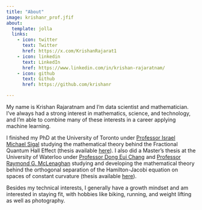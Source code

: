 ```yaml
---
title: "About"
image: krishanr_prof.jfif
about:
  template: jolla
  links:
    - icon: twitter
      text: Twitter
      href: https://x.com/KrishanRajarat1
    - icon: linkedin
      text: LinkedIn
      href: https://www.linkedin.com/in/krishan-rajaratnam/
    - icon: github
      text: Github
      href: https://github.com/krishanr

---
```


My name is Krishan Rajaratnam and I'm data scientist and mathematician. I've always had a strong interest in mathematics, science, and technology,
and I'm able to combine many of these interests in a career applying machine learning.

I finished my PhD at the University of Toronto under [Professor Israel Michael Sigal](https://www.math.toronto.edu/sigal/) studying the mathematical theory behind the Fractional Quantum Hall Effect (thesis available [here](https://tspace.library.utoronto.ca/bitstream/1807/95954/3/Rajaratnam_Krishan_201906_PhD_thesis.pdf)).
I also did a Master's thesis at the University of Waterloo under [Professor Dong Eui Chang](https://ee.kaist.ac.kr/node) and [Professor Raymond G. McLenaghan](https://uwaterloo.ca/applied-mathematics/people-profiles/raymond-g-mclenaghan) studying and developing the mathematical theory behind the orthogonal separation of the Hamilton-Jacobi equation on spaces of constant curvature (thesis available [here](https://uwspace.uwaterloo.ca/handle/10012/8350)).

Besides my technical interests, I generally have a growth mindset and am interested in staying fit, with hobbies like biking, running, and weight lifting as well as photography.
